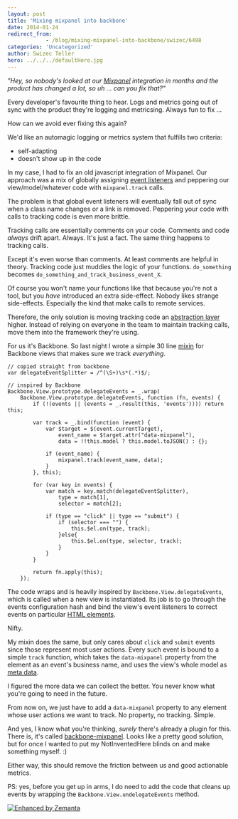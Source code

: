 ```yaml
---
layout: post
title: 'Mixing mixpanel into backbone'
date: 2014-01-24
redirect_from: 
            - /blog/mixing-mixpanel-into-backbone/swizec/6498
categories: 'Uncategorized'
author: Swizec Teller
hero: ../../../defaultHero.jpg
---
```

_"Hey, so nobody's looked at our [Mixpanel](http://www.mixpanel.com "Mixpanel") integration in months and the product has changed a lot, so uh ... can you fix that?"_



Every developer's favourite thing to hear. Logs and metrics going out of sync with the product they're logging and metricsing. Always fun to fix ...



How can we avoid ever fixing this again?



We'd like an automagic logging or metrics system that fulfills two criteria:

- self-adapting
- doesn't show up in the code

In my case, I had to fix an old javascript integration of Mixpanel. Our approach was a mix of globally assigning [event listeners](http://en.wikipedia.org/wiki/Observer_pattern "Observer pattern") and peppering our view/model/whatever code with `mixpanel.track` calls.



The problem is that global event listeners will eventually fall out of sync when a class name changes or a link is removed. Peppering your code with calls to tracking code is even more brittle.



Tracking calls are essentially comments on your code. Comments and code _always_ drift apart. Always. It's just a fact. The same thing happens to tracking calls.



Except it's even worse than comments. At least comments are helpful in theory. Tracking code just muddies the logic of your functions. `do_something` becomes `do_something_and_track_business_event_X`.



Of course you won't name your functions like that because you're not a tool, but you _have_ introduced an extra side-effect. Nobody likes strange side-effects. Especially the kind that make calls to remote services.



Therefore, the only solution is moving tracking code an [abstraction layer](http://en.wikipedia.org/wiki/Abstraction_layer "Abstraction layer") higher. Instead of relying on everyone in the team to maintain tracking calls, move them into the framework they're using.



For us it's Backbone. So last night I wrote a simple 30 line [mixin](http://en.wikipedia.org/wiki/Mixin "Mixin") for Backbone views that makes sure we track _everything_.

```
// copied straight from backbone
var delegateEventSplitter = /^(\S+)\s*(.*)$/;

// inspired by Backbone
Backbone.View.prototype.delegateEvents = _.wrap(
    Backbone.View.prototype.delegateEvents, function (fn, events) {
        if (!(events || (events = _.result(this, 'events')))) return this;

        var track = _.bind(function (event) {
            var $target = $(event.currentTarget),
                event_name = $target.attr("data-mixpanel"),
                data = !!this.model ? this.model.toJSON() : {};

            if (event_name) {
                mixpanel.track(event_name, data);
            }
        }, this);

        for (var key in events) {
            var match = key.match(delegateEventSplitter),
                type = match[1],
                selector = match[2];

            if (type == "click" || type == "submit") {
                if (selector === "") {
                    this.$el.on(type, track);
                }else{
                    this.$el.on(type, selector, track);
                }
            }
        }

        return fn.apply(this);
    });
```

The code wraps and is heavily inspired by `Backbone.View.delegateEvents`, which is called when a new view is instantiated. Its job is to go through the events configuration hash and bind the view's event listeners to correct events on particular [HTML elements](http://en.wikipedia.org/wiki/HTML_element "HTML element").



Nifty.



My mixin does the same, but only cares about `click` and `submit` events since those represent most user actions. Every such event is bound to a simple `track` function, which takes the `data-mixpanel` property from the element as an event's business name, and uses the view's whole model as [meta data](http://en.wikipedia.org/wiki/Metadata "Metadata").



I figured the more data we can collect the better. You never know what you're going to need in the future.



From now on, we just have to add a `data-mixpanel` property to any element whose user actions we want to track. No property, no tracking. Simple.



And yes, I know what you're thinking, _surely_ there's already a plugin for this. There is, it's called [backbone-mixpanel](https://github.com/bnorton/backbone-mixpanel). Looks like a pretty good solution, but for once I wanted to put my NotInventedHere blinds on and make something myself. :)



Either way, this should remove the friction between us and good actionable metrics.



PS: yes, before you get up in arms, I do need to add the code that cleans up events by wrapping the `Backbone.View.undelegateEvents` method.

[![Enhanced by Zemanta](http://img.zemanta.com/zemified_e.png?x-id=238011f3-8be3-4b29-a1af-b7f9ac498401)](http://www.zemanta.com/?px "Enhanced by Zemanta")